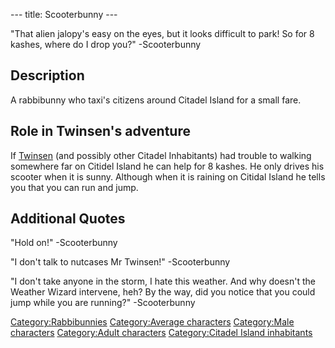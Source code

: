 ---
title: Scooterbunny
---

{{Character|
Name=Scooterbunny|
Image=Scooterbunny.JPG|
Race=[[Rabbibunny]]|
Gender=Male|
Size=Medium|
Age=Adult}}

"That alien jalopy's easy on the eyes, but it looks difficult to park!
So for 8 kashes, where do I drop you?"
-Scooterbunny

==Description==

A rabbibunny who taxi's citizens around Citadel Island for a small fare.

==Role in Twinsen's adventure==

If [[Twinsen]] (and possibly other Citadel Inhabitants) had trouble to walking somewhere far on Citidel Island he can help for 8 kashes. He only drives his scooter when it is sunny.
Although when it is raining on Citidal Island he tells you that you can run and jump.

==Additional Quotes==

"Hold on!"
-Scooterbunny

"I don't talk to nutcases Mr Twinsen!"
-Scooterbunny

"I don't take anyone in the storm, I hate this weather. And why doesn't the Weather Wizard intervene, heh?
By the way, did you notice that you could jump while you are running?"
-Scooterbunny


[[Category:Rabbibunnies]]
[[Category:Average characters]]
[[Category:Male characters]]
[[Category:Adult characters]]
[[Category:Citadel Island inhabitants]]